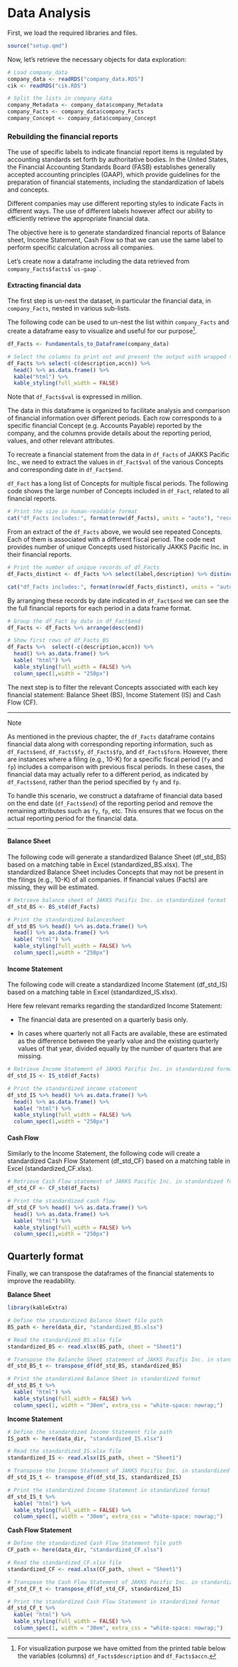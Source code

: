 # Data Analysis

First, we load the required libraries and files.

```r
source("setup.qmd")          
```

Now, let's retrieve the necessary objects for data exploration:

```r
# Load company_data
company_data <- readRDS("company_data.RDS")
cik <- readRDS("cik.RDS")

# Split the lists in company_data
company_Metadata <- company_data$company_Metadata
company_Facts <- company_data$company_Facts
company_Concept <- company_data$company_Concept
```

### Rebuilding the financial reports

The use of specific labels to indicate financial report items is regulated by accounting standards set forth by authoritative bodies. In the United States, the Financial Accounting Standards Board (FASB) establishes generally accepted accounting principles (GAAP), which provide guidelines for the preparation of financial statements, including the standardization of labels and concepts.

Different companies may use different reporting styles to indicate Facts in different ways. The use of different labels however affect our ability to efficiently retrieve the appropriate financial data.

The objective here is to generate standardized financial reports of Balance sheet, Income Statement, Cash Flow so that we can use the same label to perform specific calculation across all companies.

Let's create now a dataframe including the data retrieved from `` company_Facts$facts$`us-gaap` ``.

#### Extracting financial data

The first step is un-nest the dataset, in particular the financial data, in `company_Facts`, nested in various sub-lists.

The following code can be used to un-nest the list within `company_Facts` and create a dataframe easy to visualize and useful for our purpose[^03_data_analysis-1].

[^03_data_analysis-1]: For visualization purpose we have omitted from the printed table below the variables (columns) `df_Facts$description` and `df_Facts$accn`.

```r

df_Facts <- Fundamentals_to_Dataframe(company_data)

# Select the columns to print out and present the output with wrapped text and formatted numbers
df_Facts %>% select(-c(description,accn)) %>% 
  head() %>% as.data.frame() %>% 
  kable("html") %>% 
  kable_styling(full_width = FALSE)
```

Note that `df_Facts$val` is expressed in million.

The data in this dataframe is organized to facilitate analysis and comparison of financial information over different periods. Each row corresponds to a specific financial Concept (e.g. Accounts Payable) reported by the company, and the columns provide details about the reporting period, values, and other relevant attributes.

To recreate a financial statement from the data in `df_Facts` of JAKKS Pacific Inc., we need to extract the values in `df_Fact$val` of the various Concepts and corresponding date in `df_Fact$end`.

`df_Fact` has a long list of Concepts for multiple fiscal periods. The following code shows the large number of Concepts included in `df_Fact`, related to all financial reports.

```r

# Print the size in human-readable format
cat("df_Facts includes:", format(nrow(df_Facts), units = "auto"), "records \n")
```

From an extract of the `df_Facts` above, we would see repeated Concepts. Each of them is associated with a different fiscal period. The code next provides number of unique Concepts used historically JAKKS Pacific Inc. in their financial reports.

```r
# Print the number of unique records of df_Facts
df_Facts_distinct <- df_Facts %>% select(label,description) %>% distinct()

cat("df_Facts includes:", format(nrow(df_Facts_distinct), units = "auto"), "distinct Concepts \n")
```

By arranging these records by date indicated in `df_Fact$end` we can see the the full financial reports for each period in a data frame format.

```r
# Group the df_Fact by date in df_Fact$end
df_Facts <- df_Facts %>% arrange(desc(end))

# Show first rows of df_Facts_BS 
df_Facts %>%  select(-c(description,accn)) %>% 
  head() %>% as.data.frame() %>% 
  kable( "html") %>% 
  kable_styling(full_width = FALSE) %>% 
  column_spec(1,width = "250px")
```

The next step is to filter the relevant Concepts associated with each key financial statement: Balance Sheet (BS), Income Statement (IS) and Cash Flow (CF).

::: {.Note .custom-note}

------------------------------------------------------------------------

Note

As mentioned in the previous chapter, the `df_Facts` dataframe contains financial data along with corresponding reporting information, such as `df_Facts$end`, `df_Facts$fy`, `df_Facts$fp`, and `df_Facts$form`. However, there are instances where a filing (e.g., 10-K) for a specific fiscal period (`fy` and `fp`) includes a comparison with previous fiscal periods. In these cases, the financial data may actually refer to a different period, as indicated by `df_Facts$end`, rather than the period specified by `fy` and `fp`.

To handle this scenario, we construct a dataframe of financial data based on the end date (`df_Facts$end`) of the reporting period and remove the remaining attributes such as `fy`, `fp`, etc. This ensures that we focus on the actual reporting period for the financial data.

------------------------------------------------------------------------
:::

#### Balance Sheet

The following code will generate a standardized Balance Sheet (df_std_BS) based on a matching table in Excel (standardized_BS.xlsx). The standardized Balance Sheet includes Concepts that may not be present in the filings (e.g., 10-K) of all companies. If financial values (Facts) are missing, they will be estimated.

```r

# Retrieve balance sheet of JAKKS Pacific Inc. in standardized format
df_std_BS <- BS_std(df_Facts)

# Print the standardized balancesheet
df_std_BS %>% head() %>% as.data.frame() %>%
  head() %>% as.data.frame() %>%
  kable( "html") %>%
  kable_styling(full_width = FALSE) %>%
  column_spec(1,width = "250px")
```

#### Income Statement

The following code will create a standardized Income Statement (df_std_IS) based on a matching table in Excel (standardized_IS.xlsx).

Here few relevant remarks regarding the standardized Income Statement:

-   The financial data are presented on a quarterly basis only.

-   In cases where quarterly not  all Facts are available, these are estimated as the difference between the yearly value and the existing quarterly values of that year, divided equally by the number of quarters that are missing. 

```r

# Retrieve Income Statement of JAKKS Pacific Inc. in standardized format
df_std_IS <- IS_std(df_Facts)

# Print the standardized income statement
df_std_IS %>% head() %>% as.data.frame() %>%
  head() %>% as.data.frame() %>%
  kable( "html") %>%
  kable_styling(full_width = FALSE) %>%
  column_spec(1,width = "250px")
```

#### Cash Flow

Similarly to the Income Statement, the following code will create a standardized Cash Flow Statement (df_std_CF) based on a matching table in Excel (standardized_CF.xlsx).

```r

# Retrieve Cash Flow statement of JAKKS Pacific Inc. in standardized format
df_std_CF <- CF_std(df_Facts)

# Print the standardized cash flow
df_std_CF %>% head() %>% as.data.frame() %>%
  head() %>% as.data.frame() %>%
  kable( "html") %>%
  kable_styling(full_width = FALSE) %>%
  column_spec(1,width = "250px")
```

## Quarterly format

Finally, we can transpose the dataframes of the financial statements to improve the readability.

**Balance Sheet**

```r
library(kableExtra)

# Define the standardized Balance Sheet file path
BS_path <- here(data_dir, "standardized_BS.xlsx")

# Read the standardized_BS.xlsx file
standardized_BS <- read.xlsx(BS_path, sheet = "Sheet1")

# Transpose the Balanche Sheet statement of JAKKS Pacific Inc. in standardized format
df_std_BS_t <- transpose_df(df_std_BS, standardized_BS)

# Print the standardized Balance Sheet in standardized format
df_std_BS_t %>% 
  kable( "html") %>%
  kable_styling(full_width = FALSE) %>%
  column_spec(1, width = "30em", extra_css = "white-space: nowrap;")
```

**Income Statement**

```r

# Define the standardized Income Statement file path
IS_path <- here(data_dir, "standardized_IS.xlsx")

# Read the standardized_IS.xlsx file
standardized_IS <- read.xlsx(IS_path, sheet = "Sheet1")

# Transpose the Income Statement of JAKKS Pacific Inc. in standardized format
df_std_IS_t <- transpose_df(df_std_IS, standardized_IS)

# Print the standardized Income Statement in standardized format
df_std_IS_t %>% 
  kable( "html") %>%
  kable_styling(full_width = FALSE) %>%
  column_spec(1, width = "30em", extra_css = "white-space: nowrap;")
```

**Cash Flow Statement**

```r

# Define the standardized Cash Flow Statement file path
CF_path <- here(data_dir, "standardized_CF.xlsx")

# Read the standardized_CF.xlsx file
standardized_CF <- read.xlsx(CF_path, sheet = "Sheet1")

# Transpose the Cash Flow Statement of JAKKS Pacific Inc. in standardized format
df_std_CF_t <- transpose_df(df_std_CF, standardized_IS)

# Print the standardized Cash Flow Statement in standardized format
df_std_CF_t %>% 
  kable( "html") %>%
  kable_styling(full_width = FALSE) %>%
  column_spec(1, width = "30em", extra_css = "white-space: nowrap;")
```
